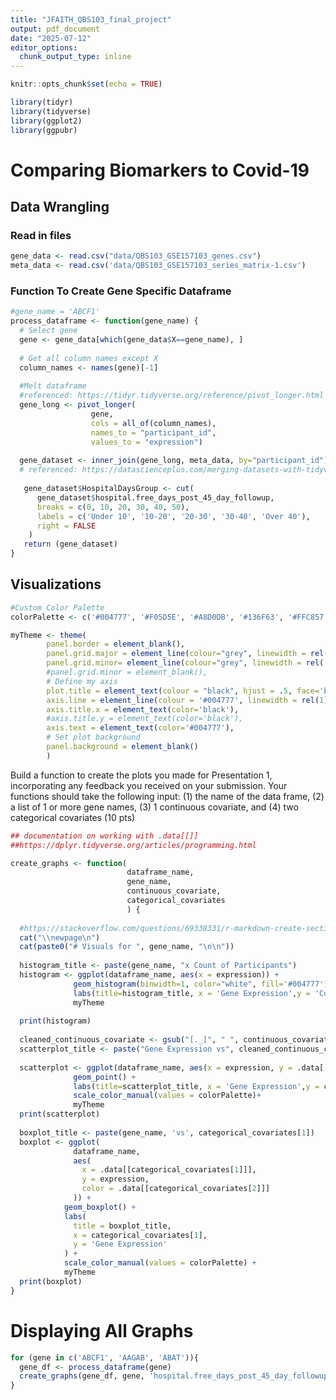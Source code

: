 ```yaml
---
title: "JFAITH_QBS103_final_project"
output: pdf_document
date: "2025-07-12"
editor_options: 
  chunk_output_type: inline
---
```


```r
knitr::opts_chunk$set(echo = TRUE)

library(tidyr)
library(tidyverse)
library(ggplot2)
library(ggpubr)
```

# Comparing Biomarkers to Covid-19

## Data Wrangling

### Read in files

```r
gene_data <- read.csv("data/QBS103_GSE157103_genes.csv")
meta_data <- read.csv('data/QBS103_GSE157103_series_matrix-1.csv')
```

### Function To Create Gene Specific Dataframe

```r
#gene_name = 'ABCF1'
process_dataframe <- function(gene_name) {
  # Select gene
  gene <- gene_data[which(gene_data$X==gene_name), ]
  
  # Get all column names except X
  column_names <- names(gene)[-1]
  
  #Melt dataframe
  #referenced: https://tidyr.tidyverse.org/reference/pivot_longer.html
  gene_long <- pivot_longer(
                  gene, 
                  cols = all_of(column_names), 
                  names_to = "participant_id", 
                  values_to = "expression")
 
  gene_dataset <- inner_join(gene_long, meta_data, by="participant_id")
  # referenced: https://datascienceplus.com/merging-datasets-with-tidyverse/
   
   gene_dataset$HospitalDaysGroup <- cut(
      gene_dataset$hospital.free_days_post_45_day_followup,
      breaks = c(0, 10, 20, 30, 40, 50),
      labels = c('Under 10', '10-20', '20-30', '30-40', 'Over 40'),
      right = FALSE
    )
   return (gene_dataset)
}

```

## Visualizations

```r

#Custom Color Palette
colorPalette <- c('#004777', '#F05D5E', '#A8D0DB', '#136F63', '#FFC857', '#9DD9D2')

myTheme <- theme(
        panel.border = element_blank(), 
        panel.grid.major = element_line(colour="grey", linewidth = rel(.1)),
        panel.grid.minor= element_line(colour="grey", linewidth = rel(.1)),
        #panel.grid.minor = element_blank(),
        # Define my axis
        plot.title = element_text(colour = "black", hjust = .5, face='bold'),
        axis.line = element_line(colour = '#004777', linewidth = rel(1)),
        axis.title.x = element_text(color='black'),
        #axis.title.y = element_text(color='black'),
        axis.text = element_text(color='#004777'),
        # Set plot background
        panel.background = element_blank()
        )
```

Build a function to create the plots you made for Presentation 1, incorporating any feedback you received on your submission. Your functions should take the following input: (1) the name of the data frame, (2) a list of 1 or more gene names, (3) 1 continuous covariate, and (4) two categorical covariates (10 pts)

```r

## documentation on working with .data[[]]
##https://dplyr.tidyverse.org/articles/programming.html

create_graphs <- function(
                          dataframe_name, 
                          gene_name, 
                          continuous_covariate, 
                          categorical_covariates
                          ) {
  
  #https://stackoverflow.com/questions/69338331/r-markdown-create-section-headers-in-r-and-print-r-output-in-same-section
  cat("\\newpage\n")
  cat(paste0("# Visuals for ", gene_name, "\n\n"))
  
  histogram_title <- paste(gene_name, "x Count of Participants")
  histogram <- ggplot(dataframe_name, aes(x = expression)) + 
              geom_histogram(binwidth=1, color="white", fill='#004777') + 
              labs(title=histogram_title, x = 'Gene Expression',y = 'Count') +
              myTheme
  
  print(histogram)
  
  cleaned_continuous_covariate <- gsub("[._]", " ", continuous_covariate)
  scatterplot_title <- paste("Gene Expression vs", cleaned_continuous_covariate)
  
  scatterplot <- ggplot(dataframe_name, aes(x = expression, y = .data[[continuous_covariate]])) + 
              geom_point() + 
              labs(title=scatterplot_title, x = 'Gene Expression',y = cleaned_continuous_covariate)+
              scale_color_manual(values = colorPalette)+
              myTheme
  print(scatterplot)
  
  boxplot_title <- paste(gene_name, 'vs', categorical_covariates[1])
  boxplot <- ggplot(
              dataframe_name,
              aes(
                x = .data[[categorical_covariates[1]]],
                y = expression,
                color = .data[[categorical_covariates[2]]]
              )) +
            geom_boxplot() +
            labs(
              title = boxplot_title,
              x = categorical_covariates[1],
              y = 'Gene Expression'
            ) +
            scale_color_manual(values = colorPalette) +
            myTheme
  print(boxplot)
}
```


# Displaying All Graphs
```r
for (gene in c('ABCF1', 'AAGAB', 'ABAT')){
  gene_df <- process_dataframe(gene)
  create_graphs(gene_df, gene, 'hospital.free_days_post_45_day_followup', c('disease_status', 'sex'))
}
```

